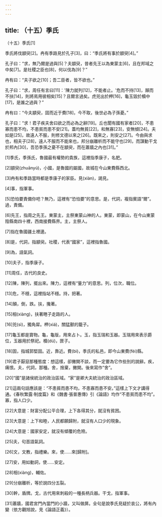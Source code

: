 ```yaml
---
---
---
```

title: （十五）季氏
---




（十五）季氏[1]

季氏將伐顓臾[2]。冉有季路見於孔子[3]，曰：“季氏將有事於顓臾[4]。”

孔子曰：“求，無乃爾是過與[5]？夫顓臾，昔者先王以為東蒙主[6]，且在邦域之中矣[7]。是社稷之臣也[8]，何以伐為[9]？”

冉有曰：“夫子欲之[10]；吾二臣者，皆不欲也。”

孔子曰：“求，周任有言曰[11]：'陳力就列[12]，不能者止。'危而不持[13]，顛而不扶[14]，則將焉用彼相矣[15]？且爾言過矣。虎兕出於柙[16]，龜玉毀於櫝中[17]，是誰之過與？”

冉有曰：“今夫顓臾，固而近于費[18]，今不取，後世必為子孫憂。”

孔子曰：“求！君子疾夫舍曰欲之而必為之辭[19]。丘也聞有國有家者[20]，不患寡而患不均，不患貧而患不安[21]。蓋均無貧[22]，和無寡[23]，安無傾[24]。夫如是[25]，故遠人不服，則修文德以來之[26]。既來之，則安之[27]。今由與求也，相夫子[28]，遠人不服而不能來也，邦分崩離析而不能守也[29]，而謀動干戈於邦內[30]，吾恐季孫之憂不在顓臾，而在蕭牆之內也[31]。”

[1]季氏，季孫氏，魯國最有權勢的貴族，這裡指季康子，名肥。

[2]顓臾(zhuānyú)，小國，是魯國的屬國，故城在今山東費縣西北。

[3]冉有和季路當時都是季康子的家臣。見(xiàn)，謁見。

[4]事，指軍事。

[5]恐怕要責備你吧？無乃，這裡有“恐怕要”的意思。是，代詞，複指賓語“爾”。過，責備。

[6]先王，指周之先王。東蒙主，主祭東蒙山神的人。東蒙，即蒙山，在今山東蒙陰縣南四十裡，西南接費縣界。主，主祭人。

[7]指在魯國疆土裡邊。

[8]是，代詞，指顓臾。社稷，代表“國家”，這裡指魯國。

[9]為，語氣詞。

[10]夫子，指季康子。

[11]周任，古代的良史。

[12]陳，陳列，擺出來。陳力，這裡有“量力”的意思。列，位次，職位。

[13]危，不穩，這裡指站不穩。持，把著。

[14]顛，倒，跌。扶，攙著。

[15]相(xiàng)，扶著瞎子走路的人。

[16]兕(sì)，獨角犀。柙(xiá)，關猛獸的籠子。

[17]龜玉都是寶物。龜，龜版，用來占卜。玉，指玉瑞和玉器。玉瑞用來表示爵位，玉器用於祭祀。櫝(dú)，匣子。

[18]固，指城郭堅固。近，靠近。費(bì)，季氏的私邑，即今山東費(fèi)縣。

[19]君子厭惡那種態度：想這樣，卻撇開不談，而一定要為它作些別的說辭。疾，痛恨。夫，代詞，那種。舍，捨棄，撇開。後來寫作“舍”。

[20]“國”是諸侯統治的政治區域。“家”是卿大夫統治的政治區域。

[21]這兩句話應該是：“不患貧而患不均，不患寡而患不安。”這樣上下文才講得通。《春秋繁露·制度篇》和《魏書·張普惠傳》引《論語》均作“不患貧而患不均”。寡，指人口少。

[22]大意是：財富分配公平合理，上下各得其分，就沒有貧困。

[23]大意是：上下和睦，人民都願歸附，就沒有人口少的現象。

[24]大意是：國家安定，就沒有傾覆的危險。

[25]夫，句首語氣詞。

[26]文，文教，指禮樂。來，使……來[歸附]。

[27]安，用如動詞，使……安定。

[28]相(xiàng)，輔佐。

[29]分崩離析，等於說四分五裂。

[30]幹，盾牌。戈，古代用來刺殺的一種長柄兵器。干戈，指軍事。

[31]蕭牆，國君宮門內當門的小牆，又叫做屏。全句是說季氏見疑於哀公，將有內變（依方觀旭說，見《論語正義》）。